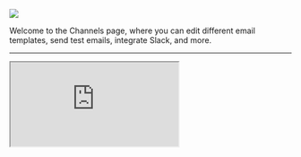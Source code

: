![](/images/channels-1-optim.png)

Welcome to the Channels page, where you can edit different email templates, send test emails, integrate Slack, and more. 

---
<iframe
  src="https://capture.navattic.com/clt952om2005k0gjoetyo70wj"
  style={{ border: "none", width: "750px", height: "500px" }}
  allow="fullscreen"
  id="navattic-embed"
/>

<Steps>
  <Step title="Editing Templates">
    You can edit invite templates based on the communication channel you choose (e.g. Email or Slack).

    Additionally, you can send test emails to yourself before applying your changes to communication with community members. 

    ![](/images/channels-2-optim.png)
  </Step>
  <Step title="Connecting Slack">
    You can also integrate Intros AI with Slack to automate introductions between members of your Slack community.

    ![](/images/channels-3-optim.png)
  </Step>
</Steps>

 
